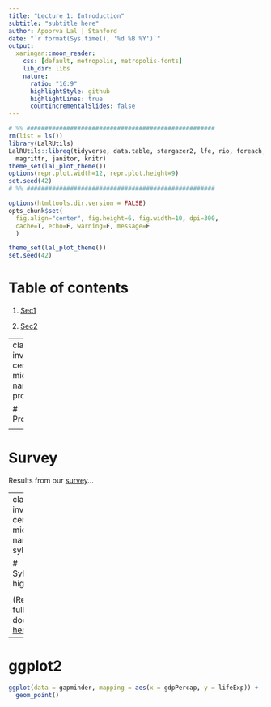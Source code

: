```yaml
---
title: "Lecture 1: Introduction"
subtitle: "subtitle here"
author: Apoorva Lal | Stanford
date: "`r format(Sys.time(), '%d %B %Y')`"
output:
  xaringan::moon_reader:
    css: [default, metropolis, metropolis-fonts]
    lib_dir: libs
    nature:
      ratio: "16:9"
      highlightStyle: github
      highlightLines: true
      countIncrementalSlides: false
---
```


```r
# %% ####################################################
rm(list = ls())
library(LalRUtils)
LalRUtils::libreq(tidyverse, data.table, stargazer2, lfe, rio, foreach,
  magrittr, janitor, knitr)
theme_set(lal_plot_theme())
options(repr.plot.width=12, repr.plot.height=9)
set.seed(42)
# %% ####################################################

options(htmltools.dir.version = FALSE)
opts_chunk$set(
  fig.align="center", fig.height=6, fig.width=10, dpi=300,
  cache=T, echo=F, warning=F, message=F
  )

theme_set(lal_plot_theme())
set.seed(42)
```

# Table of contents

1. [Sec1](#prologue)

2. [Sec2](#syllabus)


---
class: inverse, center, middle
name: prologue

# Prologue

<html><div style='float:left'></div><hr color='#EB811B' size=1px width=796px></html>

---

# Survey

Results from our [survey](https://goo.gl/forms/PjojERKMOpbo78JJ3)...

---
class: inverse, center, middle
name: syllabus

# Syllabus highlights

<html><div style='float:left'></div><hr color='#EB811B' size=1px width=796px></html>

(Read the full document [here](https://github.com/uo-ec607/syllabus/blob/master/syllabus.pdf).)

---

# ggplot2

```r
ggplot(data = gapminder, mapping = aes(x = gdpPercap, y = lifeExp)) +
  geom_point()
```
